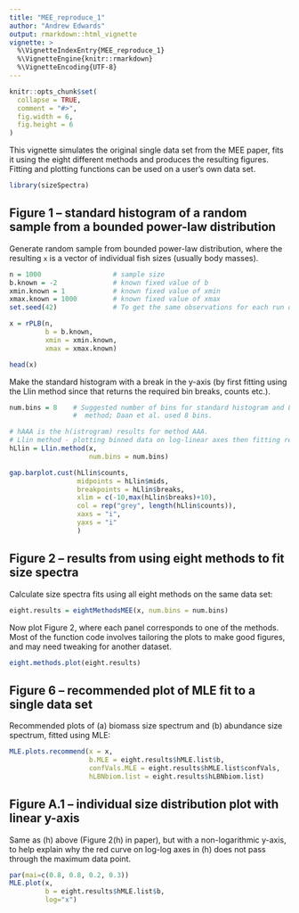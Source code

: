 ```yaml
---
title: "MEE_reproduce_1"
author: "Andrew Edwards"
output: rmarkdown::html_vignette
vignette: >
  %\VignetteIndexEntry{MEE_reproduce_1}
  %\VignetteEngine{knitr::rmarkdown}
  %\VignetteEncoding{UTF-8}
---
```


```r
knitr::opts_chunk$set(
  collapse = TRUE,
  comment = "#>",
  fig.width = 6,
  fig.height = 6
)
```

This vignette simulates the original single data set from the MEE paper, fits it
using the eight different methods and produces the resulting figures.
Fitting and plotting functions can be used on a user's own data set.

```r
library(sizeSpectra)
```

## Figure 1 -- standard histogram of a random sample from a bounded power-law distribution

Generate random sample from bounded power-law distribution, where the resulting
`x` is a vector of individual fish sizes (usually body masses).
```r
n = 1000                  # sample size
b.known = -2              # known fixed value of b
xmin.known = 1            # known fixed value of xmin
xmax.known = 1000         # known fixed value of xmax
set.seed(42)              # To get the same observations for each run of code.

x = rPLB(n,
         b = b.known,
         xmin = xmin.known,
         xmax = xmax.known)

head(x)
```

Make the standard histogram with a break in the y-axis (by first fitting using
the Llin method since that returns the required bin breaks, counts etc.).
```r
num.bins = 8    # Suggested number of bins for standard histogram and Llin
                #  method; Daan et al. used 8 bins.

# hAAA is the h(istrogram) results for method AAA.
# Llin method - plotting binned data on log-linear axes then fitting regression.
hLlin = Llin.method(x,
                    num.bins = num.bins)

gap.barplot.cust(hLlin$counts,
                 midpoints = hLlin$mids,
                 breakpoints = hLlin$breaks,
                 xlim = c(-10,max(hLlin$breaks)+10),
                 col = rep("grey", length(hLlin$counts)),
                 xaxs = "i",
                 yaxs = "i"
                 )
```

## Figure 2 -- results from using eight methods to fit size spectra

Calculate size spectra fits using all eight methods on the same data set:
```r
eight.results = eightMethodsMEE(x, num.bins = num.bins)
```

Now plot Figure 2, where each panel corresponds to one of the methods. Most of the
function code involves tailoring the plots to make good figures, and may need
tweaking for another dataset.

```r
eight.methods.plot(eight.results)
```

## Figure 6 -- recommended plot of MLE fit to a single data set

Recommended plots of (a) biomass size spectrum and (b) abundance size spectrum,
fitted using MLE:

```r
MLE.plots.recommend(x = x,
                    b.MLE = eight.results$hMLE.list$b,
                    confVals.MLE = eight.results$hMLE.list$confVals,
                    hLBNbiom.list = eight.results$hLBNbiom.list)
```

## Figure A.1 -- individual size distribution plot with linear y-axis

Same as (h) above (Figure 2(h) in paper), but with a non-logarithmic y-axis, to help explain
why the red curve on log-log axes in (h) does not pass through the maximum
data point.

```r
par(mai=c(0.8, 0.8, 0.2, 0.3))
MLE.plot(x,
         b = eight.results$hMLE.list$b,
         log="x")
```

